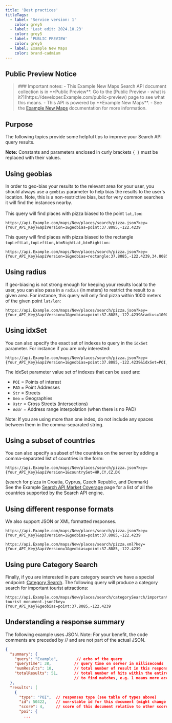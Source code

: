 ---
title: 'Best practices'
titleTags:
  - label: 'Service version: 1'
    color: grey5
  - label: 'Last edit: 2024.10.23'
    color: grey5
  - label: 'PUBLIC PREVIEW'
    color: grey5
  - label: Example New Maps
    color: brand-cadmium
---

## Public Preview Notice  

<Blockquote type="announcement" hasIcon> 
### Important notes:  
- This Example New Maps Search API document collection is in **Public Preview**. Go to the  [Public Preview - what is it?](https://developer.Example.com/public-preview)  page to see what this means.
- This API is powered by **Example New Maps**.
- See the <a href="https://developer.Example.com/Example-New-maps/documentation/introduction">Example New Maps</a> documentation for more information.
</Blockquote>  

## Purpose  

The following topics provide some helpful tips to improve your Search API query results.  

**Note:** Constants and parameters enclosed in curly brackets `{ }` must be replaced with their values.  

## Using geobias  

In order to geo-bias your results to the relevant area for your user, you should always use a `geobias` parameter to help bias the results to the user's location. Note, this is a non-restrictive bias, but for very common searches it will find the instances nearby. <br /><br />
This query will find places with pizza biased to the point `lat,lon`:  

```shell [title=point:lat,lon]
https://api.Example.com/maps/New/places/search/pizza.json?key={Your_API_Key}&apiVersion=1&geobias=point:37.8085,-122.4239

```

This query will find places with pizza biased to the rectangle `topLeftLat,topLeftLon,btmRightLat,btmRightLon`:  

```shell [title=rectangle:topLeftLat,topLeftLon,btmRightLat,btmRightLon]
https://api.Example.com/maps/New/places/search/pizza.json?key={Your_API_Key}&apiVersion=1&geobias=rectangle:37.8085,-122.4239,34.8085,-121.4239

```

## Using radius  

If geo-biasing is not strong enough for keeping your results local to the user, you can also pass in a `radius` (in meters) to restrict the result to a given area. For instance, this query will only find pizza within 1000 meters of the given point `lat/lon`:  

```shell [title=Radius]
https://api.Example.com/maps/New/places/search/pizza.json?key={Your_API_Key}&apiVersion=1&geobias=point:37.8085,-122.4239&radius=1000
```

## Using idxSet  

You can also specify the exact set of indexes to query in the `idxSet` parameter. For instance if you are only interested:  

```shell [title=idxSet]
https://api.Example.com/maps/New/places/search/pizza.json?key={Your_API_Key}&apiVersion=1&geobias=point:37.8085,-122.4239&idxSet=POI,PAD,Str,Xstr,Geo,Addr
```

The idxSet parameter value set of indexes that can be used are:  

- `POI` = Points of interest
- `PAD` = Point Addresses
- `Str` = Streets
- `Geo` = Geographies
- `Xstr` = Cross Streets (intersections)
- `Addr` = Address range interpolation (when there is no PAD)  

Note: If you are using more than one index, do not include any spaces between them in the comma-separated string.  

## Using a subset of countries  

You can also specify a subset of the countries on the server by adding a comma-separated list of countries in the form:  

```shell [title=Subset of countries]
https://api.Example.com/maps/New/places/search/pizza.json?key={Your_API_Key}&apiVersion=1&countrySet=HR,CY,CZ,DK
```

(search for pizza in Croatia, Cyprus, Czech Republic, and Denmark)  
See the Example [Search API Market Coverage](./market-coverage) page for a list of all the countries supported by the Search API engine.

## Using different response formats  

We also support JSON or XML formatted responses.  

```shell [title=Request example with a JSON response format]
https://api.Example.com/maps/New/places/search/pizza.json?key={Your_API_Key}&apiVersion=1&geobias=point:37.8085,-122.4239
```

```shell [title=Request example with an XML response format]
https://api.Example.com/maps/New/places/search/pizza.xml?key={Your_API_Key}&apiVersion=1&geobias=point:37.8085,-122.4239
```

## Using pure Category Search  

Finally, if you are interested in pure category search we have a special endpoint: [Category Search](../search-service/category-search). The following query will produce a category search for important tourist attractions:        

```shell [title=Category Search]
https://api.Example.com/maps/New/places/search/categorySearch/important tourist monument.json?key={Your_API_Key}&geobias=point:37.8085,-122.4239
```

## Understanding a response summary  

The following example uses JSON. Note: For your benefit, the code comments are preceded by // and are not part of the actual JSON.

```json [title=JSON Response]
{
  "summary": {
    "query": "Example",        // echo of the query
    "queryTime": 38,          // query time on server in milliseconds
    "numResults": 10,         // total number of result in this response
    "totalResults": 51,       // total number of hits within the entire database
                              // to find matches, e.g. 1 means more accurate and 4 means less
  },
  "results": [
    {
      "type": "POI",  // responses type (see table of types above)
      "id": 50422,    // non-stable id for this document (might change in subsequent release)
      "score": 4,     // score of this document relative to other scores in same response
      "poi": {
        ...
```
